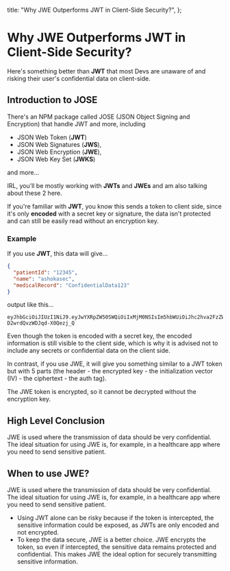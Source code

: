 
  title: "Why JWE Outperforms JWT in Client-Side Security?",
};

<AshImage
  src="https://res.cloudinary.com/dxic5gitr/image/upload/v1726402086/jwt_azzke2.png"
  type="cover"
  width={1000}
  height={500}
  coverCreditTitle="PNG Wing"
  coverCreditLink="https://www.pngwing.com"
  alt="Preview Image"
/>

# Why JWE Outperforms JWT in Client-Side Security?

Here's something better than **JWT** that most Devs are unaware of and risking their user's confidential data on client-side.

## Introduction to JOSE

There's an NPM package called <AshLink href="https://www.npmjs.com/package/jose" target="_blank">JOSE</AshLink> (JSON Object Signing and Encryption) that handle JWT and more, including

- JSON Web Token (**JWT**)
- JSON Web Signatures (**JWS**),
- JSON Web Encryption (**JWE**),
- JSON Web Key Set (**JWKS**)

and more...

IRL, you'll be mostly working with **JWTs** and **JWEs** and am also talking about these 2 here.

If you're familiar with **JWT**, you know this sends a token to client side, since it's only **encoded** with a secret key or signature, the data isn't protected and can still be easily read without an encryption key.

### Example

If you use **JWT**, this data will give...

```json
{
  "patientId": "12345",
  "name": "ashokasec",
  "medicalRecord": "ConfidentialData123"
}
```

output like this...

```plaintext
eyJhbGciOiJIUzI1NiJ9.eyJwYXRpZW50SWQiOiIxMjM0NSIsIm5hbWUiOiJhc2hva2FzZWMiLCJtZWRpY2FsUmVjb3JkIjoiQ29uZmlkZW50aWFsRGF0YTEyMyJ9._qEpfAB2p5l8NjJ20Ys_-D2wrdQvzWDJqd-X0Qezj_Q
```

Even though the token is encoded with a secret key, the encoded information is still visible to the client side, which is why it is advised not to include any secrets or confidential data on the client side.

In contrast, if you use JWE, it will give you something similar to a JWT token but with 5 parts (the header - the encrypted key - the initialization vector (IV) - the ciphertext - the auth tag).

The JWE token is encrypted, so it cannot be decrypted without the encryption key.

## High Level Conclusion

JWE is used where the transmission of data should be very confidential. The ideal situation for using JWE is, for example, in a healthcare app where you need to send sensitive patient.

## When to use JWE?

JWE is used where the transmission of data should be very confidential. The ideal situation for using JWE is, for example, in a healthcare app where you need to send sensitive patient.

- Using JWT alone can be risky because if the token is intercepted, the sensitive information could be exposed, as JWTs are only encoded and not encrypted.
- To keep the data secure, JWE is a better choice. JWE encrypts the token, so even if intercepted, the sensitive data remains protected and confidential. This makes JWE the ideal option for securely transmitting sensitive information.